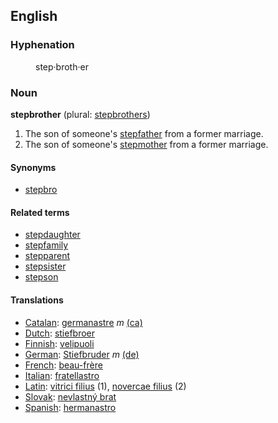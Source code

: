 == English ==

=== Hyphenation ===
:step&middot;broth&middot;er

=== Noun ===
'''stepbrother''' (plural: [[stepbrothers]])

# The son of someone's [[stepfather]] from a former marriage.
# The son of someone's [[stepmother]] from a former marriage.

==== Synonyms ====
*[[stepbro]]

==== Related terms ====
*[[stepdaughter]]
*[[stepfamily]]
*[[stepparent]]
*[[stepsister]]
*[[stepson]]

==== Translations ====
*[[Catalan]]: [[germanastre]] ''m'' [[:ca:germanastre|(ca)]] 
*[[Dutch]]: [[stiefbroer]]
*[[Finnish]]: [[velipuoli]]
*[[German]]: [[Stiefbruder]] ''m'' [[:de:Stiefbruder|(de)]] 
*[[French]]: [[beau-frère]]
*[[Italian]]: [[fratellastro]]
*[[Latin]]: [[vitrici filius]] (1), [[novercae filius]] (2)
*[[Slovak]]: [[nevlastný brat]]
*[[Spanish]]: [[hermanastro]]